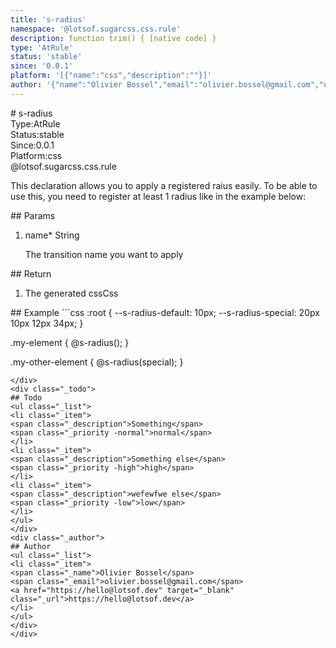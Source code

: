 ```yaml
---
title: 's-radius'
namespace: '@lotsof.sugarcss.css.rule'
description: function trim() { [native code] }
type: 'AtRule'
status: 'stable'
since: '0.0.1'
platform: '[{"name":"css","description":""}]'
author: '{"name":"Olivier Bossel","email":"olivier.bossel@gmail.com","url":"https://hello@lotsof.dev"}'
---
```

<div class="docmap-mdx">
# s-radius
<div class="_metas">
<div class="_type"><span class="_type-label">Type:</span><span class="_type-value">AtRule</span></div>
<div class="_status"><span class="_status-label">Status:</span><span class="_status-value -stable">stable</span></div>
<div class="_since"><span class="_since-label">Since:</span><span class="_since-value">0.0.1</span></div>
<div class="_platform"><span class="_platform-label">Platform:</span><span class="_platform-value">css</span></div>
</div>
<div class="_namespace">@lotsof.sugarcss.css.rule</div>
<div class="_description">
<p>This declaration allows you to apply a registered raius easily.
To be able to use this, you need to register at least 1 radius like in the example below:</p>

</div>
<div class="_params">
## Params
<ol class="_list">
<li class="_item">
<span class="_name">name<span class="_required">*</span></span><span class="_default"></span> <span class="_type">String</span>
<p class="_description">The transition name you want to apply</p>
</li>
</ol>
</div>
<div class="_return">
## Return
<ol class="_list">
<li class="_item">
<span class="_description">The generated css</span><span class="_default"></span><span class="_type">Css</span>
</li>
</ol>
</div>
<div class="_examples">
## Example
```css
:root {
   --s-radius-default: 10px;
   --s-radius-special: 20px 10px 12px 34px;
}

.my-element {
     @s-radius();
}

.my-other-element {
    @s-radius(special);
}
```
</div>
<div class="_todo">
## Todo
<ul class="_list">
<li class="_item">
<span class="_description">Something</span>
<span class="_priority -normal">normal</span>
</li>
<li class="_item">
<span class="_description">Something else</span>
<span class="_priority -high">high</span>
</li>
<li class="_item">
<span class="_description">wefewfwe else</span>
<span class="_priority -low">low</span>
</li>
</ul>
</div>
<div class="_author">
## Author
<ul class="_list">
<li class="_item">
<span class="_name">Olivier Bossel</span>
<span class="_email">olivier.bossel@gmail.com</span>
<a href="https://hello@lotsof.dev" target="_blank" class="_url">https://hello@lotsof.dev</a>
</li>
</ul>
</div>
</div>
